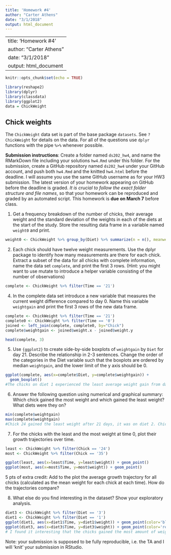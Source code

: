 ```yaml
---
title: 'Homework #4'
author: "Carter Athens"
date: "3/1/2018"
output: html_document
---
```

---
title: 'Homework #4'
author: "Carter Athens"
date: "3/1/2018"
output: html_document
---

```r
knitr::opts_chunk$set(echo = TRUE)
```

```r
library(reshape2)
library(dplyr)
library(classdata)
library(ggplot2)
data = ChickWeight
```

## Chick weights

The `ChickWeight` data set is part of the base package `datasets`. See `?ChickWeight` for details on the data.
For all of the questions use `dplyr` functions with the pipe `%>%` whenever possible.

**Submission instructions**: Create a folder named `ds202_hw4`, and name the RMarkDown file including your solutions `hw4.Rmd` under this folder. For the submission, create a GitHub repository named `ds202_hw4` under your GitHub account, and push both `hw4.Rmd` and the knitted `hw4.html` before the deadline. I will assume you use the same GitHub username as for your HW3 submission. The latest version of your homework appearing on GitHub before the deadline is graded. *It is crucial to follow the exact folder structure and file names*, so that your homework can be reproduced and graded by an automated script. This homework is **due on March 7** before class.

1. Get a frequency breakdown of the number of chicks, their average weight and the standard deviation of the weights in each of the diets at the start of the study. Store the resulting data frame in a variable named `weight0` and print.<br>

```r
weight0 <- ChickWeight %>% group_by(Diet) %>% summarize(n = n(), meanweight = mean(weight, na.rm = TRUE), standard_deviation_weight = sd(weight, na.rm = TRUE))
```

<!-- 5 pts of extra credit: construct a ggplot that shows average weights by diet with an interval (shown as a line) of +- the standard deviation around the averages. -->

2. Each chick should have twelve weight measurements. Use the dplyr package to identify how many measurements are there for each chick. Extract a subset of the data for all chicks with complete information, name the data set `complete`, and print the first 3 rows. (Hint: you might want to use mutate to introduce a helper variable consisting of the number of observations)

```r
complete <- ChickWeight %>% filter(Time == '21')
```


4. In the complete data set introduce a new variable that measures the current weight difference compared to day 0. Name this variable  `weightgain` and print the first 3 rows of the new data frame.

```r
complete <- ChickWeight %>% filter(Time == '21')
complete0 <- ChickWeight %>% filter(Time == '0')
joined <- left_join(complete, complete0, by="Chick")
complete$weightgain <- joined$weight.x - joined$weight.y

head(complete, 3)
```


5. Use `{ggplot2}` to create side-by-side boxplots of `weightgain` by `Diet` for day 21. Describe the relationship in 2-3 sentences. Change the order of the categories in the Diet variable such that the boxplots are ordered by median `weightgain`, and the lower limit of the y axis should be 0.

```r
ggplot(complete, aes(x=complete$Diet, y=complete$weightgain)) + 
  geom_boxplot()
#The chicks on diet 1 experienced the least average weight gain from days 0 to 21. The chicks on diet 3 experienced the highest average weight gain from days 0 to 21.
```

6. Answer the following question using numerical and graphical summary: Which chick gained the most weight and which gained the least weight? What diets were they on?

```r
min(complete$weightgain)
max(complete$weightgain)
#Chick 24 gained the least weight after 21 days, it was on diet 2. Chick 35 gained the most weight after 21 days, it was on diet 3.
```

7. For the chicks with the least and the most weight at time 0, plot their growth trajectories over time. </br>

```r
least <- ChickWeight %>% filter(Chick == '24')
most <- ChickWeight %>% filter(Chick == '35')

ggplot(least, aes(x=least$Time, y=least$weight)) + geom_point()
ggplot(most, aes(x=most$Time, y=most$weight)) + geom_point()
```

5 pts of extra credit: Add to the plot the average growth trajectory for all chicks (calculated as the mean weight for each chick at each time). How do the trajectories compare?


8. What else do you find interesting in the dataset? Show your exploratory analysis.

```r
diet3 <- ChickWeight %>% filter(Diet == '3')
diet1 <- ChickWeight %>% filter(Diet == '1')
ggplot(diet1, aes(x=diet1$Time, y=diet1$weight)) + geom_point(color='blue')
ggplot(diet3, aes(x=diet3$Time, y=diet3$weight)) + geom_point(color='red')
# I found it interesting that the chicks gained the most amount of weight between day 6 and day 18. Their weight gain starts slow and then rapidly grows, only to slow down again. This was common between chicks on diet 1 and diet 3, suggesting that the time period between day 6 and 18 is a huge growth spurt regardless of the chick's diet.
```

Note: your submission is supposed to be fully reproducible, i.e. the TA and I will 'knit' your submission in RStudio. 
